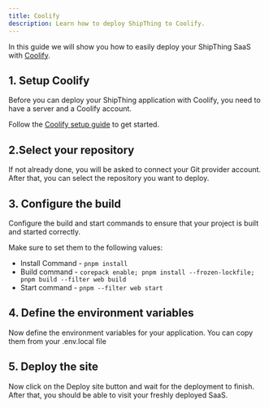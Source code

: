 ```yaml
---
title: Coolify
description: Learn how to deploy ShipThing to Coolify.
---
```



In this guide we will show you how to easily deploy your ShipThing SaaS with [Coolify](https://coolify.io/).


## 1. Setup Coolify
Before you can deploy your ShipThing application with Coolify, you need to have a server and a Coolify account.

Follow the [Coolify setup guide](https://coolify.io/docs/get-started/introduction) to get started.


## 2.Select your repository 
If not already done, you will be asked to connect your Git provider account. After that, you can select the repository you want to deploy.


## 3. Configure the build 
Configure the build and start commands to ensure that your project is built and started correctly.

Make sure to set them to the following values:

- Install Command - `pnpm install`
- Build command - `corepack enable; pnpm install --frozen-lockfile; pnpm build --filter web build`
- Start command - `pnpm --filter web start`

## 4. Define the environment variables
Now define the environment variables for your application. You can copy them from your .env.local file

## 5. Deploy the site
Now click on the Deploy site button and wait for the deployment to finish. After that, you should be able to visit your freshly deployed SaaS.


